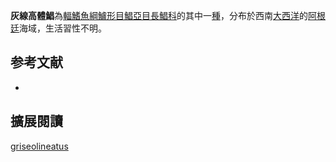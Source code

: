 {{Speciesbox
| status = NE
| status_system = IUCN3.1
| image = 
| image_width = 250px
| genus = Schedophilus
| species = griseolineatus
| authority = [[Norman|Norman]], 1937
| synonyms = 
}}

'''灰線高體鯧'''為[[輻鰭魚綱|輻鰭魚綱]][[鱸形目|鱸形目]][[鯧亞目|鯧亞目]][[長鯧科|長鯧科]]的其中一[[種|種]]，分布於西南[[大西洋|大西洋]]的[[阿根廷|阿根廷]]海域，生活習性不明。

== 参考文献 ==
{{reflist}}
*{{FishBase_species|genus=Schedophilus|species=griseolineatus|year=2012|month=7}}

== 擴展閱讀 == 
{{refbegin}}
{{wikispecies-inline|Schedophilus griseolineatus|灰線高體鯧}}
{{refend}}
{{Taxonbar|from=Q1848643}}

[[Category:高體鯧屬|griseolineatus]]


{{鱸形目小作品}}